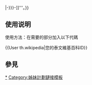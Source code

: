 {{Userbox
  |border-c = #000000
  |border-s = 1
  |id-c     = #FFFFFF
  |id       = [[File:Wikipedia-logo-v2.svg|45px]]
  |info-s   = 9
  |info-c   = #FFFFFF
  |info     = 这个用户在[[泰语维基百科|泰文維基百科]]中的ID是'''[[:th:ผู้ใช้:{{{1|{{PAGENAME}}}}}|-{{{{1|{{PAGENAME}}}}}}-]]'''。}}<includeonly>[[Category:泰文維基百科維基人|{{BASEPAGENAME}}]]</includeonly>
<noinclude>


== 使用说明 ==
使用方法：在需要的部分加入以下代碼

<nowiki>{{User th.wikipedia|您的泰文維基百科ID}}</nowiki>

== 參見 ==
[[Category:泰文維基百科維基人|*]]
[[Category:姊妹計劃鏈接模板]]
</noinclude>